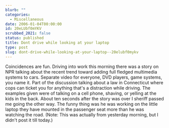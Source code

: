 ```yaml
---
blurb: ""
categories:
  - Miscellaneous
date: 2006-01-04T00:00:00
id: 20eLUbf0mYKV
scrubbed_2021: false
status: published
title: Dont drive while looking at your laptop
type: post
slug: dont-drive-while-looking-at-your-laptop--20elubf0mykv
---
```


Coincidences are fun. Driving into work this morning there was a
story on NPR talking about the recent trend toward adding full
fledged multimedia systems to cars. Separate video for everyone,
DVD players, game systems, you name it. Part of the discussion
talking about a law in Connecticut where cops can ticket you for
anything that's a distraction while driving. The examples given
were of talking on a cell phone, shaving, or yelling at the kids in
the back. About ten seconds after the story was over I sheriff
passed me going the other way. The funny thing was he was working
on the little laptop they have mounted in the passenger seat more
than he was watching the road. (Note: This was actually from
yesterday morning, but I didn't post it till today.)